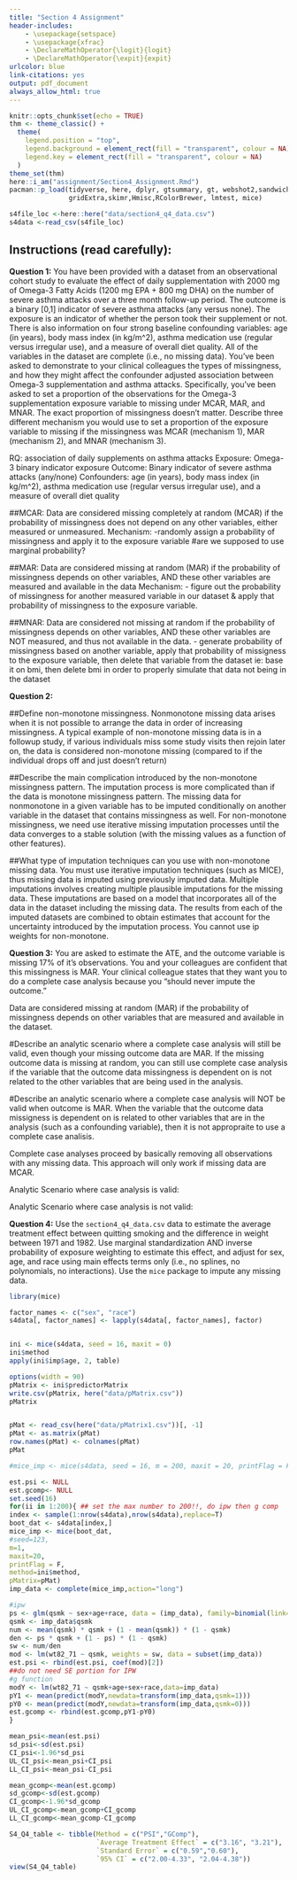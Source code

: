 ```yaml
---
title: "Section 4 Assignment"
header-includes:
    - \usepackage{setspace}
    - \usepackage{xfrac}
    - \DeclareMathOperator{\logit}{logit}
    - \DeclareMathOperator{\expit}{expit}
urlcolor: blue
link-citations: yes
output: pdf_document
always_allow_html: true
---
```


```r
knitr::opts_chunk$set(echo = TRUE)
thm <- theme_classic() +
  theme(
    legend.position = "top",
    legend.background = element_rect(fill = "transparent", colour = NA),
    legend.key = element_rect(fill = "transparent", colour = NA)
  )
theme_set(thm)
here::i_am("assignment/Section4_Assignment.Rmd")
pacman::p_load(tidyverse, here, dplyr, gtsummary, gt, webshot2,sandwich,stats,here, ggplot2,stats, graphics, splines,boot,ggExtra,formatR,
               gridExtra,skimr,Hmisc,RColorBrewer, lmtest, mice)

s4file_loc <-here::here("data/section4_q4_data.csv")
s4data <-read_csv(s4file_loc)
```

\doublespacing

## Instructions (read carefully): 

**Question 1:** You have been provided with a dataset from an observational cohort study to evaluate the effect of daily supplementation with 2000 mg of Omega-3 Fatty Acids (1200 mg EPA + 800 mg DHA) on the  number of severe asthma attacks over a three month follow-up period. The outcome is a binary [0,1] indicator of severe asthma attacks (any versus none). The exposure is an indicator of whether the person took their supplement or not. There is also information on four strong baseline confounding variables: age (in years), body mass index (in kg/m^2), asthma medication use (regular versus irregular use), and a measure of overall diet quality. All of the variables in the dataset are complete (i.e., no missing data).
You've been asked to demonstrate to your clinical colleagues the types of missingness, and how they might affect the confounder adjusted association between Omega-3 supplementation and asthma attacks. Specifically, you've been asked to set a proportion of the observations for the Omega-3 supplementation exposure variable to missing under MCAR, MAR, and MNAR. The exact proportion of missingness doesn't matter.
Describe three different mechanism you would use to set a proportion of the exposure variable to missing if the missingness was MCAR (mechanism 1), MAR (mechanism 2), and MNAR (mechanism 3).

RQ: association of daily supplements on asthma attacks
Exposure: Omega-3 binary indicator exposure 
Outcome: Binary indicator of severe asthma attacks (any/none)
Confounders:  age (in years), body mass index (in kg/m^2), asthma medication use (regular versus irregular use), and a measure of overall diet quality

##MCAR: 
Data are considered missing completely at random (MCAR) if the probability of missingness does not depend on any other variables, either measured or unmeasured.
Mechanism:
-randomly assign a probability of missingness and apply it to the exposure variable
#are we supposed to use marginal probability?

##MAR: 
Data are considered missing at random (MAR) if the probability of missingness depends on other variables, AND these other variables are measured and available in the data
Mechanism:
- figure out the probability of missingness for another measured variable in our dataset & apply that probability of missingness to the exposure variable. 

##MNAR: 
Data are considered not missing at random if the probability of missingness depends on other variables, AND these other variables are NOT measured, and thus not available in the data.
- generate probability of missingness based on another variable, apply that probability of missigness to the exposure variable, then delete that variable from the dataset ie: base it on bmi, then delete bmi in order to properly simulate that data not being in the dataset

**Question 2:** 

##Define non-monotone missingness.
Nonmonotone missing data arises when it is not possible to arrange the data in order of increasing missingness. A typical example of non-monotone missing data is in a followup study, if various individuals miss some study visits then rejoin later on, the data is considered non-monotone missing (compared to if the individual drops off and just doesn't return)

##Describe the main complication introduced by the non-monotone missingness pattern.
The imputation process is more complicated than if the data is monotone missingness pattern. The missing data for nonmonotone in a given variable has to be imputed conditionally on another variable in the dataset that contains missingness as well. For non-monotone missingness, we need use iterative missing imputation processes until the data converges to a stable solution (with the missing values as a function of other features). 

##What type of imputation techniques can you use with non-monotone missing data.
You must use iterative imputation techniques (such as MICE), thus missing data is imputed using previously imputed data. Multiple imputations involves creating multiple plausible imputations for the missing data. These imputations are based on a model that incorporates all of the data in the dataset including the missing data. The results from each of the imputed datasets are combined to obtain estimates that account for the uncertainty introduced by the imputation process. You cannot use ip weights for non-monotone. 


**Question 3:** You are asked to estimate the ATE, and the outcome variable is missing 17\% of it's observations. You and your colleagues are confident that this missingness is MAR. Your clinical colleague states that they want you to do a complete case analysis because you "should never impute the outcome." 

Data are considered missing at random (MAR) if the probability of missingness depends on other variables that are measured and available in the dataset. 

#Describe an analytic scenario where a complete case analysis will still be valid, even though your missing outcome data are MAR. 
If the missing outcome data is missing at random, you can still use complete case analysis if the variable that the outcome data missingness is dependent on is not related to the other variables that are being used in the analysis. 

#Describe an analytic scenario where a complete case analysis will NOT be valid when outcome is MAR.
When the variable that the outcome data missigness is dependent on is related to other variables that are in the analysis (such as a confounding variable), then it is not appropraite to use a complete case analisis. 


Complete case analyses proceed by basically removing all observations with any missing data. This approach will only work if missing data are MCAR.

Analytic Scenario where case analysis is valid:



Analytic Scenario where case analysis is not valid:



**Question 4:** Use the `section4_q4_data.csv` data to estimate the average treatment effect between quitting smoking and the difference in weight between 1971 and 1982. Use marginal standardization AND inverse probability of exposure weighting to estimate this effect, and adjust for sex, age, and race using main effects terms only (i.e., no splines, no polynomials, no interactions). Use the `mice` package to impute any missing data.


```r
library(mice)

factor_names <- c("sex", "race")
s4data[, factor_names] <- lapply(s4data[, factor_names], factor)


ini <- mice(s4data, seed = 16, maxit = 0)
ini$method
apply(ini$imp$age, 2, table)

options(width = 90)
pMatrix <- ini$predictorMatrix
write.csv(pMatrix, here("data/pMatrix.csv"))
pMatrix


pMat <- read_csv(here("data/pMatrix1.csv"))[, -1]
pMat <- as.matrix(pMat)
row.names(pMat) <- colnames(pMat)
pMat

#mice_imp <- mice(s4data, seed = 16, m = 200, maxit = 20, printFlag = F, method = ini$method, pMatrix = pMat)
```


```r
est.psi <- NULL
est.gcomp<- NULL
set.seed(16)
for(ii in 1:200){ ## set the max number to 200!!, do ipw then g comp 
index <- sample(1:nrow(s4data),nrow(s4data),replace=T)
boot_dat <- s4data[index,]
mice_imp <- mice(boot_dat,
#seed=123,
m=1,
maxit=20,
printFlag = F,
method=ini$method,
pMatrix=pMat)
imp_data <- complete(mice_imp,action="long")

#ipw
ps <- glm(qsmk ~ sex+age+race, data = (imp_data), family=binomial(link="logit"))$fitted.values
qsmk <- imp_data$qsmk
num <- mean(qsmk) * qsmk + (1 - mean(qsmk)) * (1 - qsmk)
den <- ps * qsmk + (1 - ps) * (1 - qsmk)
sw <- num/den
mod <- lm(wt82_71 ~ qsmk, weights = sw, data = subset(imp_data))
est.psi <- rbind(est.psi, coef(mod)[2])
##do not need SE portion for IPW
#g function
modY <- lm(wt82_71 ~ qsmk+age+sex+race,data=imp_data)
pY1 <- mean(predict(modY,newdata=transform(imp_data,qsmk=1)))
pY0 <- mean(predict(modY,newdata=transform(imp_data,qsmk=0)))
est.gcomp <- rbind(est.gcomp,pY1-pY0)
}

mean_psi<-mean(est.psi)
sd_psi<-sd(est.psi)
CI_psi<-1.96*sd_psi
UL_CI_psi<-mean_psi+CI_psi
LL_CI_psi<-mean_psi-CI_psi

mean_gcomp<-mean(est.gcomp)
sd_gcomp<-sd(est.gcomp)
CI_gcomp<-1.96*sd_gcomp
UL_CI_gcomp<-mean_gcomp+CI_gcomp
LL_CI_gcomp<-mean_gcomp-CI_gcomp
```

```r
S4_Q4_table <- tibble(Method = c("PSI","GComp"),
                      `Average Treatment Effect` = c("3.16", "3.21"),
                      `Standard Error` = c("0.59","0.60"),
                      `95% CI` = c("2.00-4.33", "2.04-4.38"))
view(S4_Q4_table)
```


